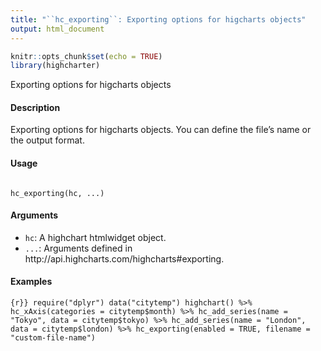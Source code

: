 ---
title: "``hc_exporting``: Exporting options for higcharts objects"
output: html_document
---

```{r setup, include=FALSE}

knitr::opts_chunk$set(echo = TRUE)
library(highcharter)
```




Exporting options for higcharts objects

#### Description 

Exporting options for higcharts objects. You can define the file's name or the output format.

#### Usage

<pre><code>
hc_exporting(hc, ...)
</code></pre>

#### Arguments 

* ``hc ``: A highchart htmlwidget object.
* ``...``: Arguments defined in http://api.highcharts.com/highcharts#exporting.

#### Examples

```{r}}
require("dplyr")
data("citytemp")
highchart() %>%
hc_xAxis(categories = citytemp$month) %>%
hc_add_series(name = "Tokyo", data = citytemp$tokyo) %>%
hc_add_series(name = "London", data = citytemp$london) %>%
hc_exporting(enabled = TRUE,
filename = "custom-file-name")
```
